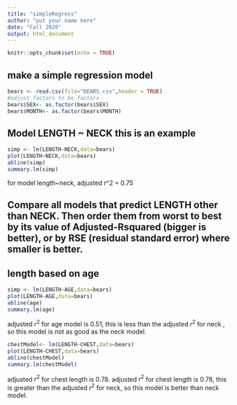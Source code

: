 ```yaml
---
title: "simpleRegress"
author: "put your name here"
date: "Fall 2020"
output: html_document
---
```


```r
knitr::opts_chunk$set(echo = TRUE)
```

## make a simple regression model

```r
bears <- read.csv(file="BEARS.csv",header = TRUE)
#adjust factors to be factors
bears$SEX<- as.factor(bears$SEX)
bears$MONTH<- as.factor(bears$MONTH)
```

## Model LENGTH ~ NECK  this is an example  

```r
simp <- lm(LENGTH~NECK,data=bears)
plot(LENGTH~NECK,data=bears)
abline(simp)
summary.lm(simp)
```
for model length~neck, adjusted r^2 = 0.75

## Compare all models that predict LENGTH other than NECK. Then order them from worst to best by its value of Adjusted-Rsquared (bigger is better), or by RSE (residual standard error) where smaller is better. 

## length based on age


```r
simp <- lm(LENGTH~AGE,data=bears)
plot(LENGTH~AGE,data=bears)
abline(age)
summary.lm(age)
```
adjusted $r^2$ for age model is 0.51, this is less than the adjusted $r^2$ for neck , so this model is not as good as the neck model. 

```r
chestModel<- lm(LENGTH~CHEST,data=bears)
plot(LENGTH~CHEST,data=bears)
abline(chestModel)
summary.lm(chestModel)
```
adjusted $r^2$ for chest length is 0.78.
adjusted $r^2$ for chest length is 0.78, this is greater than the adjusted $r^2$ for neck, so this model is better than neck model.


